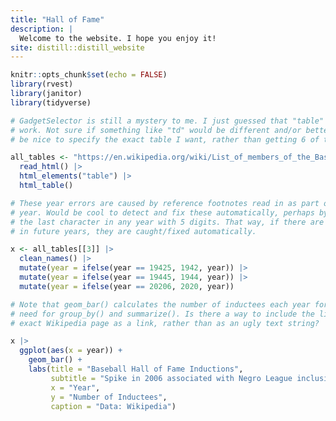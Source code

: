 ```yaml
---
title: "Hall of Fame"
description: |
  Welcome to the website. I hope you enjoy it!
site: distill::distill_website
---
```


```r
knitr::opts_chunk$set(echo = FALSE)
library(rvest)
library(janitor)
library(tidyverse)
```


```r
# GadgetSelector is still a mystery to me. I just guessed that "table" would
# work. Not sure if something like "td" would be different and/or better. Would
# be nice to specify the exact table I want, rather than getting 6 of them.

all_tables <- "https://en.wikipedia.org/wiki/List_of_members_of_the_Baseball_Hall_of_Fame" |> 
  read_html() |> 
  html_elements("table") |> 
  html_table()
```

```r
# These year errors are caused by reference footnotes read in as part of the
# year. Would be cool to detect and fix these automatically, perhaps by dropping
# the last character in any year with 5 digits. That way, if there are footnotes
# in future years, they are caught/fixed automatically.

x <- all_tables[[3]] |> 
  clean_names() |> 
  mutate(year = ifelse(year == 19425, 1942, year)) |> 
  mutate(year = ifelse(year == 19445, 1944, year)) |> 
  mutate(year = ifelse(year == 20206, 2020, year)) 

```


```r
# Note that geom_bar() calculates the number of inductees each year for us. No
# need for group_by() and summarize(). Is there a way to include the link to the
# exact Wikipedia page as a link, rather than as an ugly text string?

x |> 
  ggplot(aes(x = year)) +
    geom_bar() +
    labs(title = "Baseball Hall of Fame Inductions",
         subtitle = "Spike in 2006 associated with Negro League inclusion",
         x = "Year",
         y = "Number of Inductees",
         caption = "Data: Wikipedia")
```

